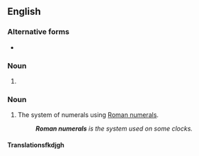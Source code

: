 ==English==

===Alternative forms===
* {{l|en|roman numerals}} {{qualifier|US}}

===Noun===
{{head|en|noun plural form}}

# {{plural of|Roman numeral|lang=en}}

===Noun===
{{en-noun|head=[[Roman]] [[numeral]]s|-}}

# {{lb|en|uncountable}} The system of numerals using [[Roman numeral]]s.
#: '''''Roman numerals''' is the system used on some clocks.''

====Translationsfkdjgh====